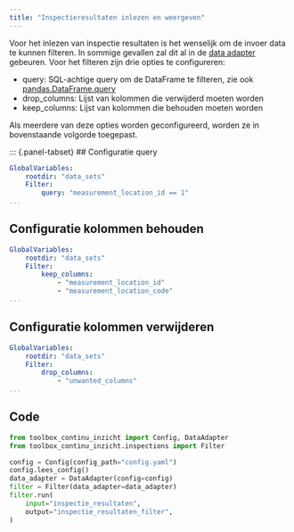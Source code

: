 ---
title: "Inspectieresultaten inlezen en weergeven"
---

Voor het inlezen van inspectie resultaten is het wenselijk om de invoer data te kunnen filteren. In sommige gevallen zal dit al in de [data adapter](architectuur.qmd#sec-zelf-adapter-locatie-doorgeven) gebeuren. Voor het filteren zijn drie opties te configureren:

- query: SQL-achtige query om de DataFrame te filteren, zie ook [pandas.DataFrame.query](http://pandas.pydata.org/docs/reference/api/pandas.DataFrame.query.html)
- drop_columns: Lijst van kolommen die verwijderd moeten worden
- keep_columns: Lijst van kolommen die behouden moeten worden

Als meerdere van deze opties worden geconfigureerd, worden ze in bovenstaande volgorde toegepast.

::: {.panel-tabset}
## Configuratie query
```yaml
GlobalVariables:
    rootdir: "data_sets"
    Filter:
        query: "measurement_location_id == 1"
...
```

## Configuratie kolommen behouden
```yaml
GlobalVariables:
    rootdir: "data_sets"
    Filter:
        keep_columns:
            - "measurement_location_id"
            - "measurement_location_code"
...
```

## Configuratie kolommen verwijderen
```yaml
GlobalVariables:
    rootdir: "data_sets"
    Filter:
        drop_columns:
            - "unwanted_columns"
...
```

## Code
```python
from toolbox_continu_inzicht import Config, DataAdapter
from toolbox_continu_inzicht.inspections import Filter

config = Config(config_path="config.yaml")
config.lees_config()
data_adapter = DataAdapter(config=config)
filter = Filter(data_adapter=data_adapter)
filter.run(
    input="inspectie_resultaten",
    output="inspectie_resultaten_filter",
)
```
